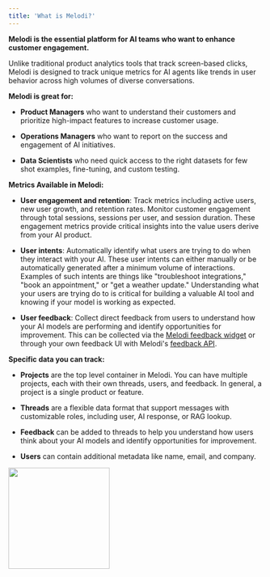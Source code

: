 ```yaml
---
title: 'What is Melodi?'
---
```


**Melodi is the essential platform for AI teams who want to enhance customer engagement.** 

Unlike traditional product analytics tools that track screen-based clicks, Melodi is designed to track unique metrics for AI agents like trends in user behavior across high volumes of diverse conversations. 

**Melodi is great for:**

* **Product Managers** who want to understand their customers and prioritize high-impact features to increase customer usage.

* **Operations Managers** who want to report on the success and engagement of AI initiatives.

* **Data Scientists** who need quick access to the right datasets for few shot examples, fine-tuning, and custom testing.

**Metrics Available in Melodi:**

* **User engagement and retention**: Track metrics including active users, new user growth, and retention rates. Monitor customer engagement through total sessions, sessions per user, and session duration. These engagement metrics provide critical insights into the value users derive from your AI product.

* **User intents**: Automatically identify what users are trying to do when they interact with your AI. These user intents can either manually or be automatically generated after a minimum volume of interactions. Examples of such intents are things like "troubleshoot integrations," "book an appointment," or "get a weather update." Understanding what your users are trying do to is critical for building a valuable AI tool and knowing if your model is working as expected.

* **User feedback**: Collect direct feedback from users to understand how your AI models are performing and identify opportunities for improvement. This can be collected via the [Melodi feedback widget](/integrating-melodi-analytics/react-component) or through your own feedback UI with Melodi's [feedback API](/api-reference/create-feedback).

**Specific data you can track:**

* **Projects** are the top level container in Melodi. You can have multiple projects, each with their own threads, users, and feedback. In general, a project is a single product or feature.

* **Threads** are a flexible data format that support messages with customizable roles, including user, AI response, or RAG lookup.

* **Feedback** can be added to threads to help you understand how users think about your AI models and identify opportunities for improvement.

* **Users** can contain additional metadata like name, email, and company.




<img height="200" src="https://framerusercontent.com/images/0niX254WiZdToUP68Cza3Z4xaIo.png?scale-down-to=1024" />

